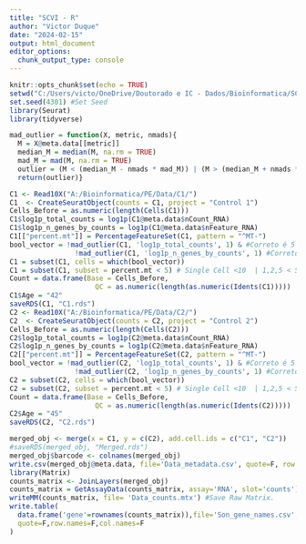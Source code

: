 ---
title: "SCVI - R"
author: "Victor Duque"
date: "2024-02-15"
output: html_document
editor_options: 
  chunk_output_type: console
---

```{r setup, include=FALSE}
knitr::opts_chunk$set(echo = TRUE)
setwd("C:/Users/victo/OneDrive/Doutorado e IC - Dados/Bioinformatica/SCVI") #Set Work Diretory
set.seed(4301) #Set Seed
library(Seurat)
library(tidyverse)
```

```{r, QC Function}
mad_outlier = function(X, metric, nmads){
  M = X@meta.data[[metric]]
  median_M = median(M, na.rm = TRUE)
  mad_M = mad(M, na.rm = TRUE)
  outlier = (M < (median_M - nmads * mad_M)) | (M > (median_M + nmads * mad_M))
  return(outlier)}
```

```{r Open Data}
C1 <- Read10X("A:/Bioinformatica/PE/Data/C1/")
C1  <- CreateSeuratObject(counts = C1, project = "Control 1")
Cells_Before = as.numeric(length(Cells(C1)))
C1$log1p_total_counts = log1p(C1@meta.data$nCount_RNA)
C1$log1p_n_genes_by_counts = log1p(C1@meta.data$nFeature_RNA)
C1[["percent.mt"]] = PercentageFeatureSet(C1, pattern = "^MT-")
bool_vector = !mad_outlier(C1, 'log1p_total_counts', 1) & #Correto é 5
                !mad_outlier(C1, 'log1p_n_genes_by_counts', 1) #Correto é 5
C1 = subset(C1, cells = which(bool_vector))
C1 = subset(C1, subset = percent.mt < 5) # Single Cell <10  | 1,2,5 < Single Nucleus
Count = data.frame(Base = Cells_Before, 
                     QC = as.numeric(length(as.numeric(Idents(C1)))))
C1$Age = "42"
saveRDS(C1, "C1.rds")
C2 <- Read10X("A:/Bioinformatica/PE/Data/C2/")
C2  <- CreateSeuratObject(counts = C2, project = "Control 2")
Cells_Before = as.numeric(length(Cells(C2)))
C2$log1p_total_counts = log1p(C2@meta.data$nCount_RNA)
C2$log1p_n_genes_by_counts = log1p(C2@meta.data$nFeature_RNA)
C2[["percent.mt"]] = PercentageFeatureSet(C2, pattern = "^MT-")
bool_vector = !mad_outlier(C2, 'log1p_total_counts', 1) & #Correto é 5
                !mad_outlier(C2, 'log1p_n_genes_by_counts', 1) #Correto é 5
C2 = subset(C2, cells = which(bool_vector))
C2 = subset(C2, subset = percent.mt < 5) # Single Cell <10  | 1,2,5 < Single Nucleus
Count = data.frame(Base = Cells_Before, 
                     QC = as.numeric(length(as.numeric(Idents(C2)))))
C2$Age = "45"
saveRDS(C2, "C2.rds")
```

```{r Merge Data and Save}
merged_obj <- merge(x = C1, y = c(C2), add.cell.ids = c("C1", "C2"))
#saveRDS(merged_obj, "Merged.rds")
merged_obj$barcode <- colnames(merged_obj)
write.csv(merged_obj@meta.data, file='Data_metadata.csv', quote=F, row.names=F) #Save Metadata
library(Matrix)
counts_matrix <- JoinLayers(merged_obj)
counts_matrix = GetAssayData(counts_matrix, assay='RNA', slot='counts')
writeMM(counts_matrix, file= 'Data_counts.mtx') #Save Raw Matrix.
write.table(
  data.frame('gene'=rownames(counts_matrix)),file='Son_gene_names.csv',
  quote=F,row.names=F,col.names=F
)
```


